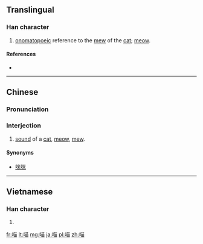 ==Translingual==

===Han character===
{{Han char|rn=30|rad=口|as=08|sn=11|four=6406<sub>0</sub>|canj=口廿田 (RTW)|ids=⿰[[口]][[苗]]}}

# [[onomatopoeic]] reference to the [[mew]] of the [[cat]]; [[meow]].

====References====
* {{Han ref|kx=0201.121|dkj=04024|hdz=10637.060|uh=55B5|ud=21941|bh=D870|bd=55408}}

----

==Chinese==
{{zh-forms}}

===Pronunciation===
{{zh-pron
|m=miāo
|c=miu1
|mc=
|oc=
|ma=
|cat=n
}}

===Interjection===
{{zh-interj|s|pin=miāo|pint=miao1}}

# {{context|onomatopoeia|lang=cmn}} [[sound]] of a [[cat]], [[meow]], [[mew]]. 

====Synonyms====
* [[咪咪]]

----

==Vietnamese==

===Han character===
{{vi-hantu|[[mếu]], [[miêu]]|rs=口08}}

# {{defn|lang=vi|sort=口08}}

[[fr:喵]]
[[lt:喵]]
[[mg:喵]]
[[ja:喵]]
[[pl:喵]]
[[zh:喵]]